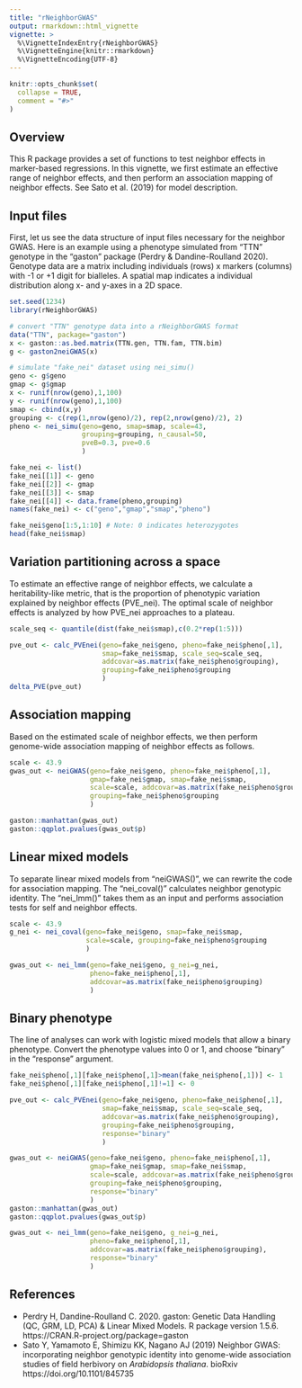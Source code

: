 ---
title: "rNeighborGWAS"
output: rmarkdown::html_vignette
vignette: >
  %\VignetteIndexEntry{rNeighborGWAS}
  %\VignetteEngine{knitr::rmarkdown}
  %\VignetteEncoding{UTF-8}
---

```{r, include = FALSE}
knitr::opts_chunk$set(
  collapse = TRUE,
  comment = "#>"
)
```

## Overview
<p>This R package provides a set of functions to test neighbor effects in marker-based regressions. In this vignette, we first estimate an effective range of neighbor effects, and then perform an association mapping of neighbor effects. See Sato et al. (2019) for model description.</p>

## Input files
<p>First, let us see the data structure of input files necessary for the neighbor GWAS. Here is an example using a phenotype simulated from "TTN" genotype in the "gaston" package (Perdry & Dandine-Roulland 2020). Genotype data are a matrix including individuals (rows) x markers (columns) with -1 or +1 digit for bialleles. A spatial map indicates a individual distribution along x- and y-axes in a 2D space.</p>
```{r input}
set.seed(1234)
library(rNeighborGWAS)

# convert "TTN" genotype data into a rNeighborGWAS format
data("TTN", package="gaston")
x <- gaston::as.bed.matrix(TTN.gen, TTN.fam, TTN.bim)
g <- gaston2neiGWAS(x)

# simulate "fake_nei" dataset using nei_simu()
geno <- g$geno
gmap <- g$gmap
x <- runif(nrow(geno),1,100)
y <- runif(nrow(geno),1,100)
smap <- cbind(x,y)
grouping <- c(rep(1,nrow(geno)/2), rep(2,nrow(geno)/2), 2)
pheno <- nei_simu(geno=geno, smap=smap, scale=43,
                  grouping=grouping, n_causal=50,
                  pveB=0.3, pve=0.6
                  )

fake_nei <- list()
fake_nei[[1]] <- geno
fake_nei[[2]] <- gmap
fake_nei[[3]] <- smap
fake_nei[[4]] <- data.frame(pheno,grouping)
names(fake_nei) <- c("geno","gmap","smap","pheno")

fake_nei$geno[1:5,1:10] # Note: 0 indicates heterozygotes
head(fake_nei$smap)
```

## Variation partitioning across a space
<p>To estimate an effective range of neighbor effects, we calculate a heritability-like metric, that is the proportion of phenotypic variation explained by neighbor effects (PVE_nei). The optimal scale of neighbor effects is analyzed by how PVE_nei approaches to a plateau.</p>
```{r PVE}
scale_seq <- quantile(dist(fake_nei$smap),c(0.2*rep(1:5)))

pve_out <- calc_PVEnei(geno=fake_nei$geno, pheno=fake_nei$pheno[,1],
                       smap=fake_nei$smap, scale_seq=scale_seq,
                       addcovar=as.matrix(fake_nei$pheno$grouping),
                       grouping=fake_nei$pheno$grouping
                       )
delta_PVE(pve_out)
```

## Association mapping
<p>Based on the estimated scale of neighbor effects, we then perform genome-wide association mapping of neighbor effects as follows.</p>
```{r GWAS}
scale <- 43.9
gwas_out <- neiGWAS(geno=fake_nei$geno, pheno=fake_nei$pheno[,1],
                    gmap=fake_nei$gmap, smap=fake_nei$smap,
                    scale=scale, addcovar=as.matrix(fake_nei$pheno$grouping),
                    grouping=fake_nei$pheno$grouping
                    )

gaston::manhattan(gwas_out)
gaston::qqplot.pvalues(gwas_out$p)
```

## Linear mixed models
<p>To separate linear mixed models from "neiGWAS()", we can rewrite the code for association mapping. The "nei_coval()" calculates neighbor genotypic identity. The "nei_lmm()" takes them as an input and performs association tests for self and neighbor effects.</p>
```{r LMM, eval=FALSE}
scale <- 43.9
g_nei <- nei_coval(geno=fake_nei$geno, smap=fake_nei$smap,
                   scale=scale, grouping=fake_nei$pheno$grouping
                   )

gwas_out <- nei_lmm(geno=fake_nei$geno, g_nei=g_nei,
                    pheno=fake_nei$pheno[,1],
                    addcovar=as.matrix(fake_nei$pheno$grouping)
                    )
```

## Binary phenotype
<p>The line of analyses can work with logistic mixed models that allow a binary phenotype. Convert the phenotype values into 0 or 1, and choose "binary" in the "response" argument.</p>
```{r bin, eval=FALSE}
fake_nei$pheno[,1][fake_nei$pheno[,1]>mean(fake_nei$pheno[,1])] <- 1
fake_nei$pheno[,1][fake_nei$pheno[,1]!=1] <- 0

pve_out <- calc_PVEnei(geno=fake_nei$geno, pheno=fake_nei$pheno[,1],
                       smap=fake_nei$smap, scale_seq=scale_seq,
                       addcovar=as.matrix(fake_nei$pheno$grouping),
                       grouping=fake_nei$pheno$grouping,
                       response="binary"
                       )

gwas_out <- neiGWAS(geno=fake_nei$geno, pheno=fake_nei$pheno[,1],
                    gmap=fake_nei$gmap, smap=fake_nei$smap,
                    scale=scale, addcovar=as.matrix(fake_nei$pheno$grouping),
                    grouping=fake_nei$pheno$grouping,
                    response="binary"
                    )
gaston::manhattan(gwas_out)
gaston::qqplot.pvalues(gwas_out$p)

gwas_out <- nei_lmm(geno=fake_nei$geno, g_nei=g_nei,
                    pheno=fake_nei$pheno[,1],
                    addcovar=as.matrix(fake_nei$pheno$grouping),
                    response="binary"
                    )
```


## References
- Perdry H, Dandine-Roulland C. 2020. gaston: Genetic Data Handling (QC, GRM, LD, PCA) & Linear Mixed Models. R package version 1.5.6. https://CRAN.R-project.org/package=gaston  
- Sato Y, Yamamoto E, Shimizu KK, Nagano AJ (2019) Neighbor GWAS: incorporating neighbor genotypic identity into genome-wide association studies of field herbivory on *Arabidopsis thaliana*. bioRxiv https://doi.org/10.1101/845735

